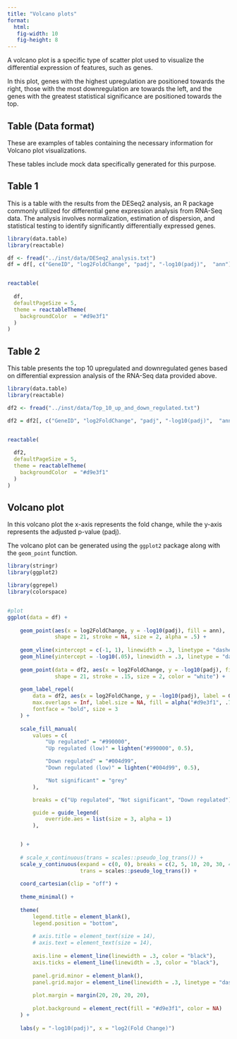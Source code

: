 ```yaml
---
title: "Volcano plots"
format:
  html:
   fig-width: 10
   fig-height: 8
---
```


A volcano plot is a specific type of scatter plot used to visualize the differential expression of features, such as genes.

In this plot, genes with the highest upregulation are positioned towards the right, those with the most downregulation are towards the left, and the genes with the greatest statistical significance are positioned towards the top.


## Table (Data format)

These are examples of tables containing the necessary information for Volcano plot visualizations.

These tables include mock data specifically generated for this purpose.

## Table 1

This is a table with the results from the DESeq2 analysis, an R package commonly utilized for differential gene expression analysis from RNA-Seq data. The analysis involves normalization, estimation of dispersion, and statistical testing to identify significantly differentially expressed genes.

```r

library(data.table)
library(reactable)

df <- fread("../inst/data/DESeq2_analysis.txt")
df = df[, c("GeneID", "log2FoldChange", "padj", "-log10(padj)",  "ann")]


reactable(
  
  df,
  defaultPageSize = 5,
  theme = reactableTheme(
    backgroundColor  = "#d9e3f1"
  )
)
```

## Table 2


This table presents the top 10 upregulated and downregulated genes based on differential expression analysis of the RNA-Seq data provided above. 

```r

library(data.table)
library(reactable)

df2 <- fread("../inst/data/Top_10_up_and_down_regulated.txt")

df2 = df2[, c("GeneID", "log2FoldChange", "padj", "-log10(padj)",  "ann")]


reactable(
  
  df2,
  defaultPageSize = 5,
  theme = reactableTheme(
    backgroundColor  = "#d9e3f1"
  )
)
```

## Volcano plot

In this volcano plot the x-axis represents the fold change, while the y-axis represents the adjusted p-value (padj). 

The volcano plot can be generated using the `ggplot2` package along with the `geom_point` function.

```r

library(stringr)
library(ggplot2)

library(ggrepel)
library(colorspace)


#plot
ggplot(data = df) +
    
    geom_point(aes(x = log2FoldChange, y = -log10(padj), fill = ann),
               shape = 21, stroke = NA, size = 2, alpha = .5) +
    
    geom_vline(xintercept = c(-1, 1), linewidth = .3, linetype = "dashed") +
    geom_hline(yintercept = -log10(.05), linewidth = .3, linetype = "dashed") +
    
    geom_point(data = df2, aes(x = log2FoldChange, y = -log10(padj), fill = ann), 
               shape = 21, stroke = .15, size = 2, color = "white") +
    
    geom_label_repel(
        data = df2, aes(x = log2FoldChange, y = -log10(padj), label = GeneID),
        max.overlaps = Inf, label.size = NA, fill = alpha("#d9e3f1", .75),
        fontface = "bold", size = 3
    ) +
    
    scale_fill_manual(
        values = c(
            "Up regulated" = "#990000",
            "Up regulated (low)" = lighten("#990000", 0.5),

            "Down regulated" = "#004d99",
            "Down regulated (low)" = lighten("#004d99", 0.5),

            "Not significant" = "grey"
        ),

        breaks = c("Up regulated", "Not significant", "Down regulated"),

        guide = guide_legend(
            override.aes = list(size = 3, alpha = 1)
        ),


    ) +
    
    # scale_x_continuous(trans = scales::pseudo_log_trans()) +
    scale_y_continuous(expand = c(0, 0), breaks = c(2, 5, 10, 20, 30, 40),
                       trans = scales::pseudo_log_trans()) +
    
    coord_cartesian(clip = "off") +
    
    theme_minimal() +
    
    theme(
        legend.title = element_blank(),
        legend.position = "bottom",
        
        # axis.title = element_text(size = 14),
        # axis.text = element_text(size = 14),
        
        axis.line = element_line(linewidth = .3, color = "black"),
        axis.ticks = element_line(linewidth = .3, color = "black"),
        
        panel.grid.minor = element_blank(),
        panel.grid.major = element_line(linewidth = .3, linetype = "dashed", color = "grey85"),
        
        plot.margin = margin(20, 20, 20, 20),
        
        plot.background = element_rect(fill = "#d9e3f1", color = NA)
    ) +
    
    labs(y = "-log10(padj)", x = "log2(Fold Change)")

```